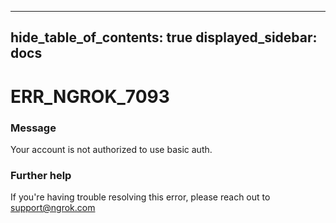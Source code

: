 

---
hide_table_of_contents: true
displayed_sidebar: docs
---


# ERR_NGROK_7093

### Message
Your account is not authorized to use basic auth.

<ErrorDetails />



### Further help
If you're having trouble resolving this error, please reach out to [support@ngrok.com](mailto:support@ngrok.com?subject=Help%20with%20ERR_NGROK_7093)

